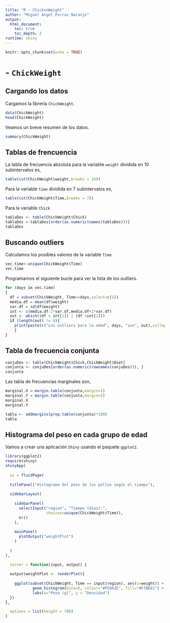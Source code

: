 ```yaml
---
title: "R - ChickenWeight"
author: "Miguel Ángel Porras Naranjo"
output: 
  html_document:
    toc: true
    toc_depth: 2
runtime: shiny
---
```


```r
knitr::opts_chunk$set(echo = TRUE)
```
# - `ChickWeight`


## Cargando los datos

Cargamos la librería `ChickWeight`.

```r
data(ChickWeight)
head(ChickWeight)
```

Veamos un breve resumen de los datos.

```r
summary(ChickWeight)
```

## Tablas de frencuencia

La tabla de frecuencia absoluta para la variable `weight` dividida en 10 subintervalos es,

```r
table(cut(ChickWeight$weight,breaks = 10))
```

Para la variable `time` dividida en 7 subintervalos es,

```r
table(cut(ChickWeight$Time,breaks = 7))
```

Para la variable `Chick`

```r
tablaDes <- table(ChickWeight$Chick)
tablaDes <-tablaDes[order(as.numeric(names(tablaDes)))]
tablaDes
```

## Buscando outliers

Calculamos los posibles valores de la variable `Time`

```r
vec.time<-unique(ChickWeight$Time)
vec.time
```

Programamos el siguiente bucle para ver la lista de los outliers.

```r
for (days in vec.time)
{
  df = subset(ChickWeight, Time==days,select=c(1))
  media.df = mean(df$weight)
  var.df = sd(df$weight)
  int <- c(media.df-2*var.df,media.df+2*var.df)
  out <- which((df < int[1]) | (df >int[2]))
  if (length(out) != 0){
    print(paste(c("Los outliers para la edad", days, "son", out),collapse= " "))
    }
}
```

## Tabla de frecuencia conjunta

```r
conjuDes <- table(ChickWeight$Chick,ChickWeight$Diet)
conjunta <- conjuDes[order(as.numeric(rownames(conjuDes))), ]
conjunta
```

Las tabla de frecuencias marginales son,

```r
marginal.X = margin.table(conjunta,margin=1)
marginal.Y = margin.table(conjunta,margin=2)
marginal.X
marginal.Y
```

```r
tabla <- addmargins(prop.table(conjunta)*100)
tabla
```

## Histograma del peso en cada grupo de edad

Vamos a crear una aplicación `Shiny` usando el paquete `ggplot2`.

```r
library(ggplot2)
require(shiny)
shinyApp(
  
  ui = fluidPage(    
  
  titlePanel("Histograma del peso de los pollos según el tiempo"),
  
  sidebarLayout(      
    
    sidebarPanel(
      selectInput("region", "Tiempo (días):", 
                  choices=unique(ChickWeight$Time)),
      hr()
    ),
    
    mainPanel(
      plotOutput("weightPlot")  
    )
    
  )
),

  server = function(input, output) {
  
  output$weightPlot <- renderPlot({
    
    ggplot(subset(ChickWeight, Time == input$region), aes(x=weight)) +
            geom_histogram(bins=6, colour="#FE9A2E", fill="#F7BE81") + 
            labs(x="Peso (g)", y = "Densidad")
  })
},

  options = list(height = 700)
)
```





